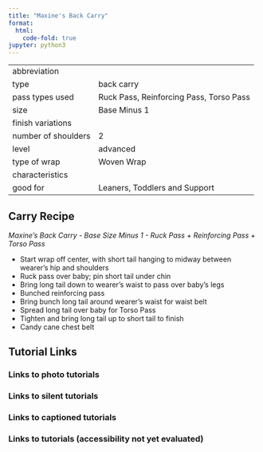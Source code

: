 ```yaml
---
title: "Maxine's Back Carry"
format:
  html:
    code-fold: true
jupyter: python3
---
```


| | 
|---|---
|abbreviation	|
|type	|back carry
|pass types used	|Ruck Pass, Reinforcing Pass, Torso Pass
|size	|Base Minus 1
|finish variations|	
|number of shoulders	|2
|level	|advanced
|type of wrap	|Woven Wrap
|characteristics	|
|good for	|Leaners, Toddlers and Support

## Carry Recipe
_Maxine's Back Carry - Base Size Minus 1 - Ruck Pass + Reinforcing Pass + Torso Pass_

- Start wrap off center, with short tail hanging to midway between wearer's hip and shoulders
- Ruck pass over baby; pin short tail under chin
- Bring long tail down to wearer's waist to pass over baby's legs
- Bunched reinforcing pass
- Bring bunch long tail around wearer's waist for waist belt
- Spread long tail over baby for Torso Pass
- Tighten and bring long tail up to short tail to finish
- Candy cane chest belt

## Tutorial Links
### Links to photo tutorials
### Links to silent tutorials
### Links to captioned tutorials
### Links to tutorials (accessibility not yet evaluated)
